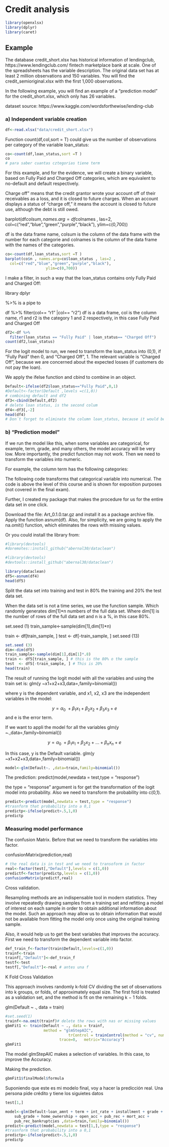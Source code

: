 # Credit analysis

```r
library(openxlsx)
library(dplyr)
library(caret)
```


## Example 

The database credit_short.xlsx has historical information of lendingclub, https://www.lendingclub.com/ fintech marketplace bank at scale. One of the spreadsheets has the variable description. The original data set has at least 2 million observations and 150 variables. You will find the credit_semioriginal.xlsx with the first 1,000 observations.

In the following example, you will find an example of a "prediction model" for the credit_short.xlsx, which only has 26 variables.

dataset source:
https://www.kaggle.com/wordsforthewise/lending-club

### a) Independent variable creation
```r
df<-read.xlsx("data/credit_short.xlsx")
```


Function count(df,col,sort = T) could give us the number of observations per category of the variable loan_status: 
```r
co<-count(df,loan_status,sort =T )
co
# para saber cuantas cztegorias tiene term
```


For this example, and for the evidence, we will create a binary variable, based on Fully Paid and Charged Off categories, which are equivalent to no-default and default respectively. 


Charge off" means that the credit grantor wrote your account off of their receivables as a loss, and it is closed to future charges. When an account displays a status of "charge off," it means the account is closed to future use, although the debt is still owed.



barplot(df$colsum , names.arg=df$colnames , las=2, 
                  col=c("red","blue","green","purple","black"),
                  ylim=c(0,700))
                  
df is the data frame name, colsum is the column of the data frame with the number for each categorie and colnames is the column of the data frame with the names of the categories. 
```r
co<-count(df,loan_status,sort =T )
barplot(co$n , names.arg=co$loan_status , las=2 , 
  col=c("red","blue","green","purple","black"),
                  ylim=c(0,700))

```


I make a filter, in such a way that the loan_status contains only Fully Paid and Charged Off:

library dplyr

%>% is a pipe to

df %>%
  filter(col== "r1" |col== "r2")
  df is a data frame, col is the column name, r1 and r2 is the category 1 and 2 respectively, in this case Fully Paid and Charged Off
  
```r
df2<-df %>%
  filter(loan_status == "Fully Paid" | loan_status== "Charged Off") 
count(df2,loan_status)
```
  
For the logit model to run, we need to transform the loan_status into  (0,1), if "Fully Paid" then 0, and "Charged Off", 1. The relevant variable is "Charged Off", because we are concerned about the expected losses (if customers do not pay the loan).  

We apply the ifelse function and cbind to combine in an object.

```r
Default<-ifelse(df2$loan_status=="Fully Paid",0,1)
#Default<-factor(Default ,levels =c(1,0))
# combining default and df2
df3<-cbind(Default,df2)
# delete loan status, is the second colum
df4<-df3[,-2]
head(df4)
# Don´t forget to eliminate the column loan_status, because it would be duplicated with Default
```


### b) "Prediction model"

If we run the model like this, when some variables are categorical, for example, term, grade, and many others, the model accuracy will be very low. More importantly, the predict function may not work. Then we need to transform the variables into numeric.   

For example, the column term has the following categories:



The following code transforms that categorical variable into numerical. The code is above the level of this course and is shown for exposition purposes (not covered in the final exam). 




Further, I created my package that makes the procedure for us for the entire data set in one click. 

Download the file: Art_0.1.0.tar.gz and install it as a package archive file. Apply the function asnum(df). Also, for simplicity, we are going to apply the na.omit() function, which eliminates the rows with missing values. 

Or you could install the library from:

```r
#library(devtools)
#doremotes::install_github("abernal30/dataclean")

#library(devtools)
#devtools::install_github("abernal30/dataclean")
```



```r
library(dataclean) 
df5<-asnum(df4)
head(df5)
```

Split the data set into training and test in 80% the training and 20% the test data set. 

When the data set is not a time series, we use the function sample. Which randomly generates dim[1]*n  numbers of the full data set. Where dim[1] is the number of rows of the full data set and n is a %, in this case 80%. 

set.seed (1)
train_sample<-sample(dim[1],dim[1]*n)

train <- df[train_sample, ]
test  <- df[-train_sample, ]
set.seed (13)




```r
set.seed (3)
dim<-dim(df5)
train_sample<-sample(dim[1],dim[1]*.8)
train <- df5[train_sample, ] # this is the 80% o the sample
test  <- df5[-train_sample, ] # This is 20%
head(train)
```


The result of running the logit model with all the variables and using the train set is:
glm(y ~x1+x2+x3,data=,family=binomial())

where y is the dependent variable, and x1, x2, x3 are the independent variables in the model: 

$$y=\alpha_{0}\ +\beta_{1}x_{1}+\beta_{2}x_{2}+\beta_{3}x_{3}+e$$
and e is the error term. 

If we want to appli the model for all the variables
glm(y ~.,data=,family=binomial())

$$y=\alpha_{0}\ +\beta_{1}x_{1}+\beta_{2}x_{2}+...+\beta_{n}x_{n}+e$$

In this case, y is the Default variable.
glm(y ~x1+x2+x3,data=,family=binomial())
```r
model<-glm(Default~. ,data=train,family=binomial())

```


The prediction:
predict(model,newdata = test,type = "response")

the type = "response" argument is for get the transformation of the logit model into probability. Also we need  to transform the probability into c(0,1).
```r
predict<-predict(model,newdata = test,type = "response")
#trasnform that probability into a 0,1
predictp<-ifelse(predict>.5,1,0)
predictp
```



### Measuring model performance

The confusion Matrix. Before that we need to transform the variables into factor.

confusionMatrix(prediction,real)
```r
# the real data is in test and we need to transoform in factor
real<-factor(test[,"Default"],levels = c(1,0))
predictf<-factor(predictp,levels = c(1,0))
confusionMatrix(predictf,real)
```


Cross validation. 

Resampling methods are an indispensable tool in modern statistics. They involve repeatedly drawing samples from a training set and refitting a model of interest on each sample in order to obtain additional information about the model.  Such an approach may allow us to obtain information that would not be available from fitting the model only once using the original training sample.


Also, it would help us to get the best variables that improves the accuracy. First we need to transform the dependent variable into factor.
```r
def_train_f<-factor(train$Default,levels=c(1,0))
trainf<-train
trainf[,"Default"]<-def_train_f
testf<-test
testf[,"Default"]<-real # antes una f 
```


K Fold Cross Validation

This approach involves randomly k-fold CV dividing the set of observations into k groups, or folds, of approximately equal size. The first fold is treated as a validation set, and the method is fit on the remaining k − 1 folds.

glm(Default ~ ., data = train)
```r
#set.seed(1)
trainf<-na.omit(trainf)# delete the rows with nas or missing values
gbmFit1 <- train(Default ~ ., data = trainf,
                 method = "glmStepAIC", 
                            trControl = trainControl(method = "cv", number = 10),
                        trace=0,   metric="Accuracy")
gbmFit1 
```

The model glmStepAIC makes a selection of variables. In this case, to improve the Accuracy.

          
Making the prediction.


```r
gbmFit1$finalModel$formula
```

Suponiendo que este es mi modelo final, voy a hacer la predicción real. 
Una persona pide crédito y tiene los siguietes datos
```r
test[1,]
```



```r
model<-glm(Default~loan_amnt + term + int_rate + installment + grade + 
    sub_grade + home_ownership + open_acc + pub_rec + mort_acc + 
    pub_rec_bankruptcies ,data=train,family=binomial())
predict<-predict(model,newdata = test[1,],type = "response")
#trasnform that probability into a 0,1
predictp<-ifelse(predict>.5,1,0)
predictp
```


